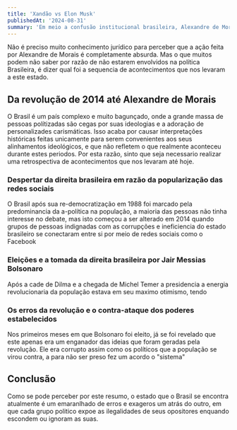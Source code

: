 ```yaml
---
title: 'Xandão vs Elon Musk'
publishedAt: '2024-08-31'
summary: 'Em meio a confusão institucional brasileira, Alexandre de Morais toma controle do país e realiza a ação mais autoritária desde o AI-5.'
---
```


Não é preciso muito conhecimento jurídico para perceber que a ação feita por Alexandre de Morais é completamente absurda. Mas o que muitos podem não saber por razão de não estarem envolvidos na política Brasileira, é dizer qual foi a sequencia de acontecimentos que nos levaram a este estado.

## Da revolução de 2014 até Alexandre de Morais

O Brasil é um país complexo e muito bagunçado, onde a grande massa de pessoas polítizadas são cegas por suas ideologias e a adoração de personalizades carismáticas. Isso acaba por causar interpretações históricas feitas unicamente para serem convenientes aos seus alinhamentos ideológicos, e que não refletem o que realmente aconteceu durante estes periodos. Por esta razão, sinto que seja necessario realizar uma retrospectiva de acontecimentos que nos levaram até hoje. 

### Despertar da direita brasileira em razão da popularização das redes sociais 

O Brasil após sua re-democratização em 1988 foi marcado pela predominancia da a-política na população, a maioria das pessoas não tinha interesse no debate, mas isto começou a ser alterado em 2014 quando grupos de pessoas indignadas com as corrupções e ineficiencia do estado brasileiro se conectaram entre si por meio de redes sociais como o Facebook

### Eleições e a tomada da direita brasileira por Jair Messias Bolsonaro

Após a cade de Dilma e a chegada de Michel Temer a presidencia a energia revolucionaria da população estava em seu maximo otimismo, tendo 

### Os erros da revolução e o contra-ataque dos poderes estabelecidos

Nos primeiros meses em que Bolsonaro foi eleito, já se foi revelado que este apenas era um enganador das ideias que foram geradas pela revolução. Ele era corrupto assim como os políticos que a população se virou contra, a para não ser preso fez um acordo o "sistema" 

## Conclusão

Como se pode perceber por este resumo, o estado que o Brasil se encontra atualmente é um emaranlhado de erros e exageros um atrás do outro, em que cada grupo politico expoe as ilegalidades de seus opositores enquando escondem ou ignoram as suas.